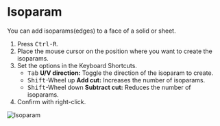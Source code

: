 
<Reference shortcut="Ctrl-R" command="Isoparam" button="" />

# Isoparam

You can add isoparams(edges) to a face of a solid or sheet.

1. Press <kbd>Ctrl-R</kbd>.
2. Place the mouse cursor on the position where you want to create the isoparams.
3. Set the options in the Keyboard Shortcuts.
   - <kbd>Tab</kbd> **U/V direction:** Toggle the direction of the isoparam to create.
   - <kbd>Shift</kbd>-Wheel up **Add cut:** Increases the number of isoparams.
   - <kbd>Shift</kbd>-Wheel down **Subtract cut:** Reduces the number of isoparams.
4. Confirm with right-click.

![Isoparam](/img/isoparam.gif)








